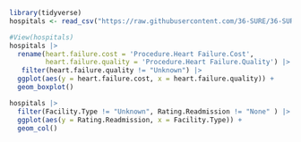 
```r
library(tidyverse)
hospitals <- read_csv("https://raw.githubusercontent.com/36-SURE/36-SURE.github.io/main/data/hospitals.csv")
```


```r
#View(hospitals)
hospitals |> 
  rename(heart.failure.cost = 'Procedure.Heart Failure.Cost',
         heart.failure.quality = 'Procedure.Heart Failure.Quality') |> 
   filter(heart.failure.quality != "Unknown") |> 
  ggplot(aes(y = heart.failure.cost, x = heart.failure.quality)) +
  geom_boxplot()
```



```r
hospitals |> 
  filter(Facility.Type != "Unknown", Rating.Readmission != "None" ) |> 
  ggplot(aes(y = Rating.Readmission, x = Facility.Type)) +
  geom_col()

```

